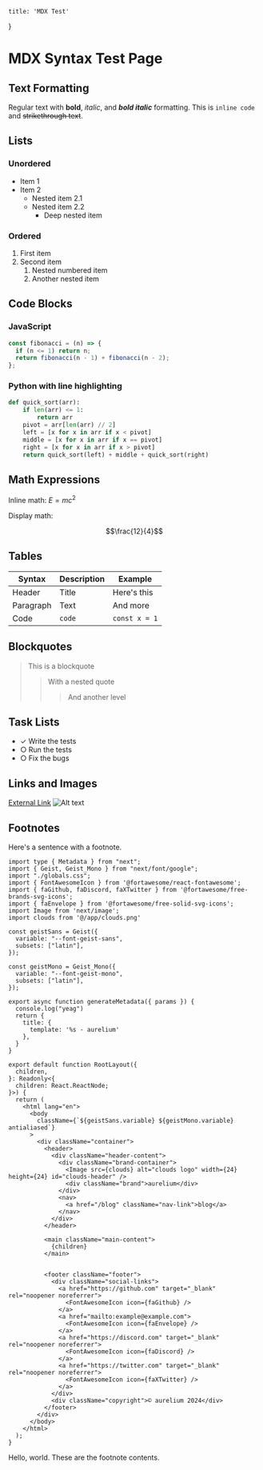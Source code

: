     title: 'MDX Test'
}

# MDX Syntax Test Page
## Text Formatting
Regular text with **bold**, *italic*, and ***bold italic*** formatting.
This is `inline code` and ~~strikethrough text~~.

## Lists
### Unordered
- Item 1
- Item 2
  - Nested item 2.1
  - Nested item 2.2
    - Deep nested item

### Ordered
1. First item
2. Second item
   1. Nested numbered item
   2. Another nested item

## Code Blocks
### JavaScript
```javascript
const fibonacci = (n) => {
  if (n <= 1) return n;
  return fibonacci(n - 1) + fibonacci(n - 2);
};
```

### Python with line highlighting
```python {1,3-4}
def quick_sort(arr):
    if len(arr) <= 1:
        return arr
    pivot = arr[len(arr) // 2]
    left = [x for x in arr if x < pivot]
    middle = [x for x in arr if x == pivot]
    right = [x for x in arr if x > pivot]
    return quick_sort(left) + middle + quick_sort(right)
```

## Math Expressions
Inline math: $E = mc^2$

Display math:

$$\frac{12}{4}$$

## Tables
| Syntax | Description | Example |
|--------|-------------|---------|
| Header | Title | Here's this |
| Paragraph | Text | And more |
| Code | `code` | `const x = 1` |

## Blockquotes
> This is a blockquote
> > With a nested quote
> > > And another level

## Task Lists
<ul className="task-list">
  <li><span className="task-status">✓</span> <span className="completed">Write the tests</span></li>
  <li><span className="task-status">○</span> Run the tests</li>
  <li><span className="task-status">○</span> Fix the bugs</li>
</ul>

## Links and Images
[External Link](https://example.com)
![Alt text](https://via.placeholder.com/150)

## Footnotes
Here's a sentence with a footnote<Footnote index="A" />.

```tsx
import type { Metadata } from "next";
import { Geist, Geist_Mono } from "next/font/google";
import "./globals.css";
import { FontAwesomeIcon } from '@fortawesome/react-fontawesome';
import { faGithub, faDiscord, faXTwitter } from '@fortawesome/free-brands-svg-icons';
import { faEnvelope } from '@fortawesome/free-solid-svg-icons';
import Image from 'next/image';
import clouds from '@/app/clouds.png'

const geistSans = Geist({
  variable: "--font-geist-sans",
  subsets: ["latin"],
});

const geistMono = Geist_Mono({
  variable: "--font-geist-mono",
  subsets: ["latin"],
});

export async function generateMetadata({ params }) {
  console.log("yeag")
  return {
    title: {
      template: '%s - aurelium'
    },
  }
}

export default function RootLayout({
  children,
}: Readonly<{
  children: React.ReactNode;
}>) {
  return (
    <html lang="en">
      <body
        className={`${geistSans.variable} ${geistMono.variable} antialiased`}
      >
        <div className="container">
          <header>
            <div className="header-content">
              <div className="brand-container">
                <Image src={clouds} alt="clouds logo" width={24} height={24} id="clouds-header" />
                <div className="brand">aurelium</div>
              </div>
              <nav>
                <a href="/blog" className="nav-link">blog</a>
              </nav>
            </div>
          </header>

          <main className="main-content">
            {children}
          </main>


          <footer className="footer">
            <div className="social-links">
              <a href="https://github.com" target="_blank" rel="noopener noreferrer">
                <FontAwesomeIcon icon={faGithub} />
              </a>
              <a href="mailto:example@example.com">
                <FontAwesomeIcon icon={faEnvelope} />
              </a>
              <a href="https://discord.com" target="_blank" rel="noopener noreferrer">
                <FontAwesomeIcon icon={faDiscord} />
              </a>
              <a href="https://twitter.com" target="_blank" rel="noopener noreferrer">
                <FontAwesomeIcon icon={faXTwitter} />
              </a>
            </div>
            <div className="copyright">© aurelium 2024</div>
          </footer>
        </div>
      </body>
    </html>
  );
}
```

<FootnoteContent index="A">
Hello, world. These are the footnote contents.
</FootnoteContent>